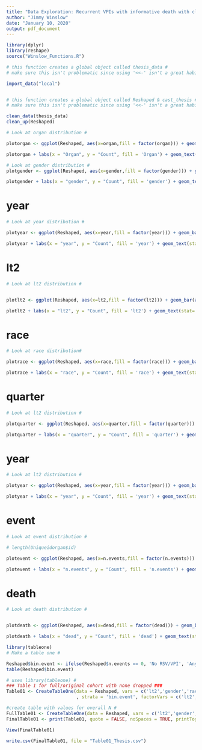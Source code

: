 ---
title: "Data Exploration: Recurrent VPIs with informative death with cluster (hospital) effects"
author: "Jimmy Winslow"
date: "January 10, 2020"
output: pdf_document
---

```{r Import_Data}
library(dplyr)
library(reshape)
source("Winslow_Functions.R")

# this function creates a global object called thesis_data #
# make sure this isn't problematic since using '<<-' isn't a great habit #

import_data("local")


# this function creates a global object called Reshaped & cast_thesis #
# make sure this isn't problematic since using '<<-' isn't a great habit #

clean_data(thesis_data)
clean_up(Reshaped)
```



```{r}
# Look at organ distribution #

plotorgan <- ggplot(Reshaped, aes(x=organ,fill = factor(organ))) + geom_bar(aes(y = stat(count)))

plotorgan + labs(x = "Organ", y = "Count", fill = 'Organ') + geom_text(stat='count', aes(label=..count..), vjust=-1, size = 3)

```

```{r}
# Look at gender distribution #
plotgender <- ggplot(Reshaped, aes(x=gender,fill = factor(gender))) + geom_bar(aes(y = stat(count)))

plotgender + labs(x = "gender", y = "Count", fill = 'gender') + geom_text(stat='count', aes(label=..count..), vjust=-1, size = 3)
```
# year 
```{r}
# Look at year distribution #

plotyear <- ggplot(Reshaped, aes(x=year,fill = factor(year))) + geom_bar(aes(y = stat(count)))

plotyear + labs(x = "year", y = "Count", fill = 'year') + geom_text(stat='count', aes(label=..count..), vjust=-1, size = 3)
```
# lt2
```{r}
# Look at lt2 distribution #


plotlt2 <- ggplot(Reshaped, aes(x=lt2,fill = factor(lt2))) + geom_bar(aes(y = stat(count)))

plotlt2 + labs(x = "lt2", y = "Count", fill = 'lt2') + geom_text(stat='count', aes(label=..count..), vjust=-1, size = 3)
```
# race
```{r}
# Look at race distribution# 

plotrace <- ggplot(Reshaped, aes(x=race,fill = factor(race))) + geom_bar(aes(y = stat(count)))

plotrace + labs(x = "race", y = "Count", fill = 'race') + geom_text(stat='count', aes(label=..count..), vjust=-1, size = 3)

```
# quarter
```{r}
# Look at lt2 distribution #

plotquarter <- ggplot(Reshaped, aes(x=quarter,fill = factor(quarter))) + geom_bar(aes(y = stat(count)))

plotquarter + labs(x = "quarter", y = "Count", fill = 'quarter') + geom_text(stat='count', aes(label=..count..), vjust=-1, size = 3)
```

# year
```{r}
# Look at lt2 distribution #

plotyear <- ggplot(Reshaped, aes(x=year,fill = factor(year))) + geom_bar(aes(y = stat(count)))

plotyear + labs(x = "year", y = "Count", fill = 'year') + geom_text(stat='count', aes(label=..count..), vjust=-1, size = 3)
```


# event
```{r}
# Look at event distribution #

# length(Uniqueidorgan$id)

plotevent <- ggplot(Reshaped, aes(x=n.events,fill = factor(n.events))) + geom_bar(aes(y = stat(count)))

plotevent + labs(x = "n.events", y = "Count", fill = 'n.events') + geom_text(stat='count', aes(label=..count..), vjust=-1, size = 3)
```
# death
```{r}
# Look at death distribution #


plotdeath <- ggplot(Reshaped, aes(x=dead,fill = factor(dead))) + geom_bar(aes(y = stat(count)))

plotdeath + labs(x = "dead", y = "Count", fill = 'dead') + geom_text(stat='count', aes(label=..count..), vjust=-1, size = 3)
```





```{r}
library(tableone)
# Make a table one #

Reshaped$bin.event <- ifelse(Reshaped$n.events == 0, 'No RSV/VPI', 'Any RSV/VPI')
table(Reshaped$bin.event)

# uses library(tableone) #
### Table 1 for full/original cohort with none dropped ###
Table01 <- CreateTableOne(data = Reshaped, vars = c('lt2','gender','race','organ','quarter','year') 
                          , strata = 'bin.event', factorVars = c('lt2','gender','race','organ','quarter','year'))

#create table with values for overall N #
FullTable01 <- CreateTableOne(data = Reshaped, vars = c('lt2','gender','race','organ','quarter','year') , strata = 'bin.event', factorVars = c('lt2','gender','race','organ','quarter','year'))
FinalTable01 <- print(Table01, quote = FALSE, noSpaces = TRUE, printToggle = FALSE)

View(FinalTable01)

write.csv(FinalTable01, file = "Table01_Thesis.csv")
```




